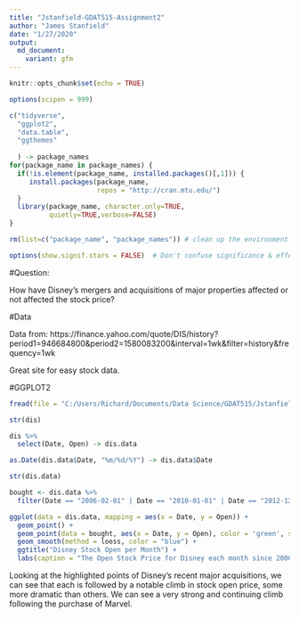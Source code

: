 ```yaml
---
title: "Jstanfield-GDAT515-Assignment2"
author: "James Stanfield"
date: "1/27/2020"
output: 
  md_document:
    variant: gfm
---
```


```r
knitr::opts_chunk$set(echo = TRUE)

options(scipen = 999)

c("tidyverse",
  "ggplot2",
  "data.table",
  "ggthemes"
  
  ) -> package_names  
for(package_name in package_names) {
  if(!is.element(package_name, installed.packages()[,1])) {
     install.packages(package_name,
                      repos = "http://cran.mtu.edu/")
  }
  library(package_name, character.only=TRUE,
          quietly=TRUE,verbose=FALSE)
}

rm(list=c("package_name", "package_names")) # clean up the environment

options(show.signif.stars = FALSE)  # Don't confuse significance & effect size!

```

#Question:

How have Disney's mergers and acquisitions of major properties affected or not affected the stock price?

#Data

Data from:
https://finance.yahoo.com/quote/DIS/history?period1=946684800&period2=1580083200&interval=1wk&filter=history&frequency=1wk

Great site for easy stock data.

#GGPLOT2

```r
fread(file = "C:/Users/Richard/Documents/Data Science/GDAT515/Jstanfield-Assignment2/DIS.csv") -> dis

str(dis)
```

```r
dis %>%
  select(Date, Open) -> dis.data

as.Date(dis.data$Date, "%m/%d/%Y") -> dis.data$Date

str(dis.data)
```

```r
bought <- dis.data %>%
  filter(Date == "2006-02-01" | Date == "2010-01-01" | Date == "2012-12-01" | Date == "2019-04-01")

ggplot(data = dis.data, mapping = aes(x = Date, y = Open)) +
  geom_point() +
  geom_point(data = bought, aes(x = Date, y = Open), color = 'green', size = 5) +
  geom_smooth(method = loess, color = "blue") +
  ggtitle("Disney Stock Open per Month") +
  labs(caption = "The Open Stock Price for Disney each month since 2000. The purchases of Pixar, Marvel, Lucasfilm, and Fox are highlighted.")
```

Looking at the highlighted points of Disney's recent major acquisitions, we can see that each is followed by a notable climb in stock open price, some more dramatic than others. We can see a very strong and continuing climb following the purchase of Marvel.


















